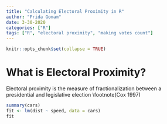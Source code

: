 ```yaml
---
title: "Calculating Electoral Proximity in R"
author: "Frida Gomam"
date: 3-30-2020
categories: ["R"]
tags: ["R", "electoral proximity", "making votes count"]
---
```


```r
knitr::opts_chunk$set(collapse = TRUE)
```

# What is Electoral Proximity?

Electoral proximity is the measure of fractionalization between a presidential and legislative election \footnote(Cox 1997)


```r
summary(cars)
fit <- lm(dist ~ speed, data = cars)
fit
```